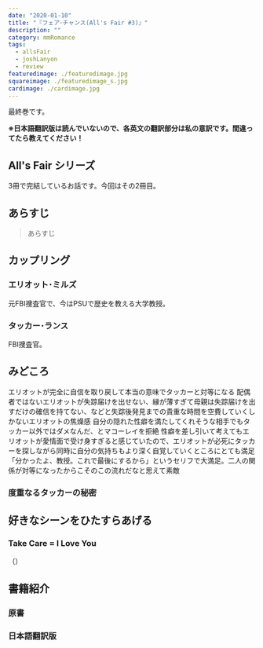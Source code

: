 ```yaml
---
date: "2020-01-10"
title: "『フェア･チャンス(All's Fair #3)』"
description: ""
category: mmRomance
tags:
  - allsFair
  - joshLanyon
  - review
featuredimage: ./featuredimage.jpg
squareimage: ./featuredimage_s.jpg
cardimage: ./cardimage.jpg
---
```



最終巻です。

**※日本語翻訳版は読んでいないので、各英文の翻訳部分は私の意訳です。間違ってたら教えてください！**

## All's Fair シリーズ

3冊で完結しているお話です。今回はその2冊目。

<Series name="AllsFairSeries" />

## あらすじ

<Blockquote srcName="フェア･チャンス (All's Fair #3)" srcURL="https://amzn.to/397soJi">
あらすじ
</Blockquote>

## カップリング

### エリオット･ミルズ

元FBI捜査官で、今はPSUで歴史を教える大学教授。

### タッカー･ランス

FBI捜査官。

## みどころ

エリオットが完全に自信を取り戻して本当の意味でタッカーと対等になる
配偶者ではないエリオットが失踪届けを出せない、縁が薄すぎて母親は失踪届けを出すだけの確信を持てない、などと失踪後発見までの貴重な時間を空費していくしかないエリオットの焦燥感
自分の隠れた性癖を満たしてくれそうな相手でもタッカー以外ではダメなんだ、とマコーレイを拒絶
性癖を差し引いて考えてもエリオットが愛情面で受け身すぎると感じていたので、エリオットが必死にタッカーを探しながら同時に自分の気持ちもより深く自覚していくところにとても満足
「分かったよ、教授。これで最後にするから」というセリフで大満足。二人の関係が対等になったからこそのこの流れだなと思えて素敵

### 度重なるタッカーの秘密

## 好きなシーンをひたすらあげる

### Take Care = I Love You

<Blockquote srcName="Fair Chance (All's Fair #3)" srcURL="https://amzn.to/2Q20dCS" book>
</Blockquote>

<p className="translation">（）</p>

## 書籍紹介

### 原書

<Amazon
  asin="B01MSLD8L2"
  title="Fair Chance (All's Fair #3)"
  linkId="576f29d76c4d37d802730f3befaf1676"
  author="Josh Lanyon"
/>

### 日本語翻訳版

<Amazon
  asin="4403560407"
  title="フェア･チャンス (All's Fair #3)"
  linkId="6b32260c3ff7592f92c7ef8ea667b4b6"
  author="ジョシュ･ラニヨン"
/>